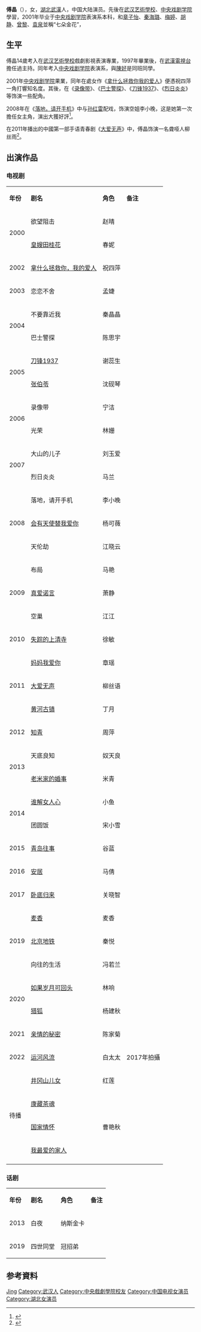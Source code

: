 {{noteTA
}}
{{藝人
|姓名 = 傅晶
|類型 = 女演員
|圖片 = 
|圖片尺寸 =
|圖片簡介 =
|羅馬拼音 =Fu Jing
|英文名 = 
|暱稱 =
|國籍 = {{PRC}}
|出生日期 = {{birth_date_and _age|1977|3|29}}
|出生地點 = {{CHN}}[[湖北省|湖北省]][[武漢市|武漢市]]
|民族 =	[[漢族|漢族]]
|逝世日期 =
|逝世地點 =
|職業 = [[演員|演員]]
|語言 = [[普通話|普通話]]、[[英語|英語]]
|教育程度 = [[中央戏剧学院|中央戏剧学院]]表演系
|配偶 = 
|兒女 = 
|出道地點 =
|出道作 = 《[[拿什么拯救你我的爱人|拿什么拯救你我的爱人]]》
|出道日期 = {{Start date and age|2001}}
|代表作 = 《[[落地，请开手机|落地，请开手机]]》
|活躍年代 = 2001年至今
|唱片公司 =
|經紀公司 = [[北京鑫宝源影视|北京鑫宝源影视]]
|網站 = 
|獎項 = {{fact|{{awards|award=[[年度最佳新人奖|年度最佳新人奖]] |year=2009年}}{{awards|award=[[内地影视最佳女主角|内地影视最佳女主角]] |year=2012年-2013年 |title=《[[老米家的婚事|老米家的婚事]]》}}}}
|IMDb = 0702656
}}
'''傅晶'''（{{bd|1977年|3月29日||catIdx=Fu傅晶}}），女，[[湖北省|湖北]][[武汉市|武漢]]人，中国大陆演员。先後在[[武汉艺術學校|武汉艺術學校]]、[[中央戏剧学院|中央戏剧学院]]學習，2001年毕业于[[中央戏剧学院|中央戏剧学院]]表演系本科，和[[章子怡|章子怡]]、[[秦海璐|秦海璐]]、[[梅婷|梅婷]]、[[胡静|胡静]]、[[曾黎|曾黎]]、[[袁泉|袁泉]]並稱“七朵金花”，

== 生平 ==
傅晶14歲考入在[[武汉艺術學校|武汉艺術學校]]戲劇影視表演專業，1997年畢業後，在[[武漢電視台|武漢電視台]]擔任過主持。同年考入[[中央戏剧学院|中央戏剧学院]]表演系，與[[陳好|陳好]]是同班同學。

2001年[[中央戏剧学院|中央戏剧学院]]果業，同年在處女作《[[拿什么拯救你我的爱人|拿什么拯救你我的爱人]]》便憑祝四萍一角打響知名度。其後，在《[[录像带|录像带]]》、《[[巴士警探|巴士警探]]》、《[[刀锋1937|刀锋1937]]》、《[[烈日炎炎|烈日炎炎]]》等饰演一些配角。

2008年在《[[落地，请开手机|落地，请开手机]]》中与[[孙红雷|孙红雷]]配戏，饰演空姐李小晚，这是她第一次擔任女主角，演出大獲好評<ref>{{Cite web |url=http://ent.qq.com/a/20080417/000212.htm |title=《落地，请开手机》 傅晶讲述李小晚背后的自己 |accessdate=2011-06-01 |archive-date=2016-05-05 |archive-url=https://web.archive.org/web/20160505091604/http://ent.qq.com/a/20080417/000212.htm |dead-url=no }}</ref>。

在2011年播出的中國第一部手语青春剧《[[大爱无声|大爱无声]]》中，傅晶饰演一名聋哑人柳丝雨<ref>{{Cite web |url=http://ent.qq.com/a/20110523/000374.htm |title=《大爱无声》热播 傅晶呼吁全社会关爱聋哑人 |accessdate=2011-06-01 |archive-date=2020-10-27 |archive-url=https://web.archive.org/web/20201027104243/https://ent.qq.com/a/20110523/000374.htm |dead-url=no }}</ref>。

==出演作品==
===电视剧===
{| class="wikitable"
|- style="background:pink; color:black" align="center"
|'''年份'''||'''剧名'''||'''角色'''||'''备注'''
|-
| rowspan="2" | 2000 || 欲望阻击 || 赵晴 || 
|-
| [[皇嫂田桂花|皇嫂田桂花]] || 春妮 ||
|-
| 2002 || [[拿什么拯救你，我的爱人|拿什么拯救你，我的爱人]] || 祝四萍 ||
|-
| 2003 || 恋恋不舍 || 孟婕 ||
|-
| rowspan="2" | 2004 || 不要靠近我 || 秦晶晶 || 
|-
| 巴士警探 || 陈思宇 ||
|-
| rowspan="2" | 2005 || [[刀锋1937|刀锋1937]] || 谢蕊生 || 
|-
| [[张伯苓_(电视剧)|张伯苓]] || 沈砚琴 ||
|-
| rowspan="2" | 2006 || 录像带 || 宁洁 || 
|-
| 光荣 || 林姗 ||
|-
| rowspan="2" | 2007 || 大山的儿子 || 刘玉爱 || 
|-
| 烈日炎炎 || 马兰 ||
|-
| rowspan="3" | 2008 || 落地，请开手机 || 李小晚 || 
|-
| [[会有天使替我爱你|会有天使替我爱你]] || 杨可薇 ||
|-
| 天伦劫 || 江晓云 ||
|-
| rowspan="3" | 2009 || 布局 || 马艳 || 
|-
| [[真爱诺言|真爱诺言]] || 萧静 ||
|-
| 空巢 || 江江 ||
|-
| 2010 || [[失踪的上清寺|失踪的上清寺]] || 徐敏 ||
|-
| rowspan="3" | 2011 || [[妈妈我爱你|妈妈我爱你]] || 章瑶 || 
|-
| [[大爱无声|大爱无声]] || 柳丝语 ||
|-
| [[黄河古镇|黄河古镇]] || 丁月 ||
|-
| 2012 || [[知青_(电视剧)|知青]] || 周萍 ||
|-
| rowspan="2" | 2013 || 天底良知 || 奴天良 || 
|-
| [[老米家的婚事|老米家的婚事]] || 米青 ||
|-
| rowspan="2" | 2014 || [[谁解女人心|谁解女人心]] || 小鱼 || 
|-
| 团圆饭 || 宋小雪 ||
|-
| 2015 || [[青岛往事|青岛往事]] || 谷蓝 ||
|-
| 2016 || [[安居_(电视剧)|安居]] || 马倩 ||
|-
| 2017 || [[卧底归来|卧底归来]] || 关晓智 ||
|-
| rowspan="3" | 2019 || [[麦香|麦香]] || 麦香 || 
|-
| [[北京地铁_(电视剧)|北京地铁]] || 秦悦 ||
|-
| 向往的生活 || 冯若兰 || 
|-
| rowspan="2" | 2020 || [[如果岁月可回头|如果岁月可回头]] || 林响 || 
|-
| [[猎狐|猎狐]] || 杨建秋 ||
|-
|   2021 ||  [[亲情的秘密|亲情的秘密]] || 陈家菊 ||
|-
|   2022 ||  [[运河风流|运河风流]] || 白太太 ||2017年拍攝
|-
| rowspan="4" | 待播 || [[井冈山儿女|井冈山儿女]] || 红莲 || 
|-
| [[康藏茶魂|康藏茶魂]] ||  ||
|-
| [[国家情怀|国家情怀]] || 曹艳秋 ||
|-
| [[我最爱的家人|我最爱的家人]] ||  ||
|-
|}

===话剧===
{| class="wikitable"
|- style="background:pink; color:black" align="center"
|'''年份'''||'''剧名'''||'''角色'''||'''备注'''
|-
| 2013 || 白夜 || 纳斯金卡 ||
|-
| 2019 || 四世同堂 || 冠招弟 ||
|}

== 参考資料 ==
{{reflist}}

{{Authority control}}
{{DEFAULTSORT:Fu傅}}
[[Category:傅姓|Jing]]
[[Category:武汉人|Category:武汉人]]
[[Category:中央戲劇學院校友|Category:中央戲劇學院校友]]
[[Category:中国电视女演员|Category:中国电视女演员]]
[[Category:湖北女演员|Category:湖北女演员]]